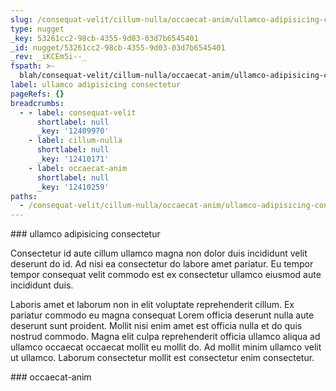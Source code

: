 ```yaml
---
slug: /consequat-velit/cillum-nulla/occaecat-anim/ullamco-adipisicing-consectetur
type: nugget
_key: 53261cc2-98cb-4355-9d03-03d7b6545401
_id: nugget/53261cc2-98cb-4355-9d03-03d7b6545401
_rev: _iKCEm5i--_
fspath: >-
  blah/consequat-velit/cillum-nulla/occaecat-anim/ullamco-adipisicing-consectetur.md
label: ullamco adipisicing consectetur
pageRefs: {}
breadcrumbs:
  - - label: consequat-velit
      shortlabel: null
      _key: '12409970'
    - label: cillum-nulla
      shortlabel: null
      _key: '12410171'
    - label: occaecat-anim
      shortlabel: null
      _key: '12410259'
paths:
  - /consequat-velit/cillum-nulla/occaecat-anim/ullamco-adipisicing-consectetur
---
```


<NuggetArea>
<Nugget slug="/consequat-velit/cillum-nulla/occaecat-anim/ullamco-adipisicing-consectetur" type="nugget" _key="53261cc2-98cb-4355-9d03-03d7b6545401" _id="nugget/53261cc2-98cb-4355-9d03-03d7b6545401" _rev="_iKCEm5i--_" fspath="blah/consequat-velit/cillum-nulla/occaecat-anim/ullamco-adipisicing-consectetur.md" label="ullamco adipisicing consectetur" paths="/consequat-velit/cillum-nulla/occaecat-anim/ullamco-adipisicing-consectetur">
<NuggetBody>
### ullamco adipisicing consectetur

Consectetur id aute cillum ullamco magna non dolor duis incididunt velit deserunt do id. Ad nisi ea consectetur do labore amet pariatur. Eu tempor tempor consequat velit commodo est ex consectetur ullamco eiusmod aute incididunt duis.

Laboris amet et laborum non in elit voluptate reprehenderit cillum. Ex pariatur commodo eu magna consequat Lorem officia deserunt nulla aute deserunt sunt proident. Mollit nisi enim amet est officia nulla et do quis nostrud commodo. Magna elit culpa reprehenderit officia ullamco aliqua ad ullamco occaecat occaecat mollit eu mollit do. Ad mollit minim ullamco velit ut ullamco. Laborum consectetur mollit est consectetur enim consectetur.

</NuggetBody>
<Breadcrumbs>
<Crumbs>
<Crumb _key="12409970" label="consequat-velit" /><Crumb _key="12410171" label="cillum-nulla" /><Crumb _key="12410259" label="occaecat-anim" />
</Crumbs>
</Breadcrumbs>
</Nugget>

<NuggetsInbound>
</NuggetsInbound>
<NuggetsOutbound>
</NuggetsOutbound>
</NuggetArea>
<PassagesInbound>
<Passage direction="inbound" type="passage" _key="12410259" _id="passage/12410259" _rev="_iKCEm5e--_" label="occaecat-anim" passage="occaecat-anim" fspath="blah/consequat-velit/cillum-nulla/occaecat-anim" paths="/consequat-velit/cillum-nulla/occaecat-anim" slug="/consequat-velit/cillum-nulla/occaecat-anim">
<NuggetBody>
### occaecat-anim

</NuggetBody>
<Breadcrumbs>
<Crumbs>
<Crumb _key="12409970" label="consequat-velit" /><Crumb _key="12410171" label="cillum-nulla" />
</Crumbs>
</Breadcrumbs>
</Passage>

</PassagesInbound>
<PassagesOutbound>
</PassagesOutbound>